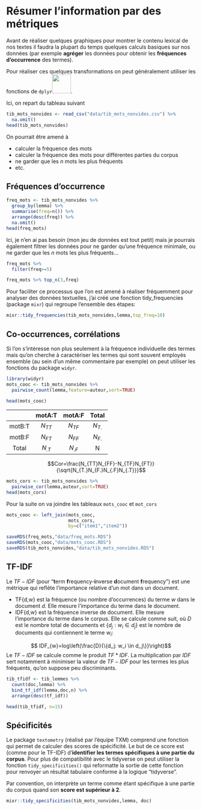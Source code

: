 # Résumer l'information par des métriques

Avant de réaliser quelques graphiques pour montrer le contenu lexical de nos textes il faudra la plupart du temps quelques calculs basiques sur nos données (par exemple **agréger** les données pour obtenir les **fréquences d'occurrence** des termes).

Pour réaliser ces quelques transformations on peut généralement utiliser les fonctions de `dplyr`<img src='images/logo_dplyr.jpg' width='50'>.

Ici, on repart du tableau suivant

```r
tib_mots_nonvides <- read_csv("data/tib_mots_nonvides.csv") %>% 
  na.omit()
head(tib_mots_nonvides)
```

On pourrait être amené à

- calculer la fréquence des mots
- calculer la fréquence des mots pour différentes parties du corpus
- ne garder que les $n$ mots les plus fréquents
- etc.

## Fréquences d'occurrence


```r
freq_mots <- tib_mots_nonvides %>%
  group_by(lemma) %>% 
  summarise(freq=n()) %>% 
  arrange(desc(freq)) %>% 
  na.omit()
head(freq_mots)
```

Ici, je n'en ai pas besoin (mon jeu de données est tout petit) mais je pourrais également filtrer les données pour ne garder qu'une fréquence minimale, ou ne garder que les $n$ mots les plus fréquents...

```r
freq_mots %>%
  filter(freq>=5)

freq_mots %>% top_n(3,freq)
```

Pour faciliter ce processus que l'on est amené à réaliser fréquemment pour analyser des données textuelles, j'ai créé une fonction tidy_frequencies (package `mixr`) qui regroupe l'ensemble des étapes: 

```r
mixr::tidy_frequencies(tib_mots_nonvides,lemma,top_freq=10)
```


## Co-occurrences, corrélations

Si l'on s'intéresse non plus seulement à la fréquence individuelle des termes mais qu'on cherche à caractériser les termes qui sont souvent employés ensemble (au sein d'un même commentaire par exemple) on peut utiliser les fonctions du package `widyr`. 

```r
library(widyr)
mots_cooc <- tib_mots_nonvides %>%
  pairwise_count(lemma,feature=auteur,sort=TRUE) 

head(mots_cooc)
```


|| motA:T   | motA:F   | Total   |
|:-----:|:--------:|:--------:|:-------:|
| motB:T| $N_{TT}$ | $N_{TF}$ | $N_{T.}$|
| motB:F| $N_{FT}$ | $N_{FF}$ | $N_{F.}$|
| Total | $N_{.T}$ | $N_{.F}$ | N       |

$$Cor=\frac{N_{TT}N_{FF}-N_{TF}N_{FT}}{\sqrt{N_{T.}N_{F.}N_{.F}N_{.T}}}$$


```r
mots_cors <- tib_mots_nonvides %>% 
  pairwise_cor(lemma,auteur,sort=TRUE)
head(mots_cors)
```

Pour la suite on va joindre les tableaux `mots_cooc` et `mot_cors`

```r
mots_cooc <- left_join(mots_cooc,
                       mots_cors,
                       by=c("item1","item2"))
```


```r
saveRDS(freq_mots,"data/freq_mots.RDS")
saveRDS(mots_cooc,"data/mots_cooc.RDS")
saveRDS(tib_mots_nonvides,"data/tib_mots_nonvides.RDS")
```

## TF-IDF

Le $TF-IDF$ (pour "**t**erm **f**requency-**i**nverse **d**ocument **f**requency") est une métrique qui reflète l'importance relative d'un mot dans un document.

- TF{d,w} est la fréquence (ou nombre d'occurrences) du terme $w$ dans le document $d$. Elle mesure l'importance du terme dans le document.
- IDF{d,w} est la fréquence inverse de document. Elle mesure l'importance du terme dans le corpus. Elle se calcule comme suit, où $D$ est le nombre total de documents et $\{d_j: w_i \in d_j\}$ est le nombre de documents qui contiennent le terme $w_i$:

$$ IDF_{w}=log\left(\frac{D}{\{d_j: w_i \in d_j\}}\right)$$ 
Le $TF-IDF$ se calcule comme le produit $TF*IDF$. La multiplication par $IDF$ sert notamment à minimiser la valeur de $TF-IDF$ pour les termes les plus fréquents, qu'on suppose peu discriminants.


```r
tib_tfidf <- tib_lemmes %>% 
  count(doc,lemma) %>% 
  bind_tf_idf(lemma,doc,n) %>% 
  arrange(desc(tf_idf))

head(tib_tfidf, n=15)
```


## Spécificités

Le package `textometry` (réalisé par l'équipe TXM) comprend une fonction qui permet de calculer des scores de spécificité. Le but de ce score est (comme pour le TF-IDF) d'**identifier les termes spécifiques à une partie du corpus**. Pour plus de compatibilité avec le tidyverse on peut utiliser la fonction `tidy_specificities()` qui reformatte la sortie de cette fonction pour renvoyer un résultat tabulaire conforme à la logique "tidyverse".

Par convention, on interprète un terme comme étant spécifique à une partie du corpus quand son **score est supérieur à 2**.

```r
mixr::tidy_specificities(tib_mots_nonvides,lemma, doc)
```




